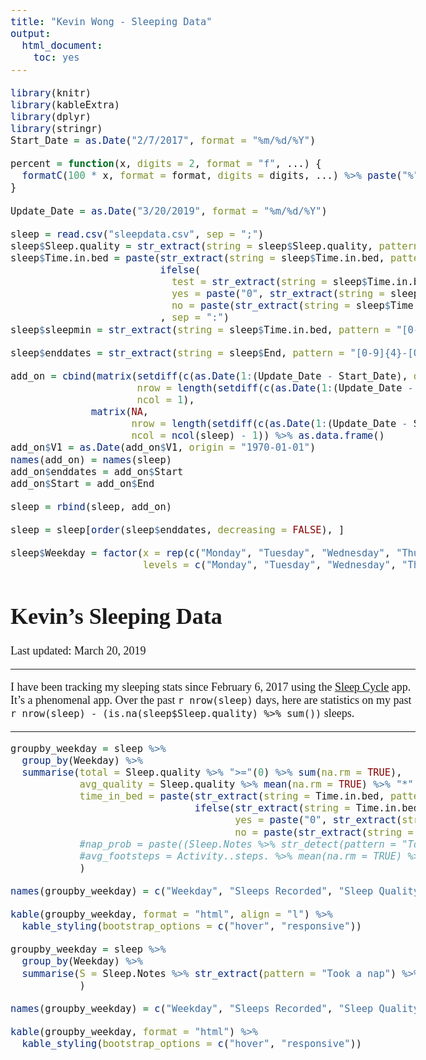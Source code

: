 ```yaml
---
title: "Kevin Wong - Sleeping Data"
output:
  html_document:
    toc: yes
---
```


```r
library(knitr)
library(kableExtra)
library(dplyr)
library(stringr)
Start_Date = as.Date("2/7/2017", format = "%m/%d/%Y")

percent = function(x, digits = 2, format = "f", ...) {
  formatC(100 * x, format = format, digits = digits, ...) %>% paste("%", sep = "")
}
```

```r
Update_Date = as.Date("3/20/2019", format = "%m/%d/%Y")
```

```r
sleep = read.csv("sleepdata.csv", sep = ";")
sleep$Sleep.quality = str_extract(string = sleep$Sleep.quality, pattern = "[0-9]{1,3}") %>% as.integer()
sleep$Time.in.bed = paste(str_extract(string = sleep$Time.in.bed, pattern = "[0-9]{1,2}") %>% as.integer(),
                          ifelse(
                            test = str_extract(string = sleep$Time.in.bed, pattern = ":[0-9]{1,2}") %>% str_extract(pattern = "[0-9]{1,2}") %>% as.integer() <= 9,
                            yes = paste("0", str_extract(string = sleep$Time.in.bed, pattern = ":[0-9]{1,2}") %>% str_extract(pattern = "[0-9]{1,2}") %>% as.integer(), sep = ""),
                            no = paste(str_extract(string = sleep$Time.in.bed, pattern = ":[0-9]{1,2}") %>% str_extract(pattern = "[0-9]{1,2}") %>% as.integer(), sep = ""))
                          , sep = ":")
sleep$sleepmin = str_extract(string = sleep$Time.in.bed, pattern = "[0-9]{1,2}") %>% as.integer() * 60 + str_extract(string = sleep$Time.in.bed, pattern = ":[0-9]{1,2}") %>% str_extract(pattern = "[0-9]{1,2}") %>% as.integer()

sleep$enddates = str_extract(string = sleep$End, pattern = "[0-9]{4}-[0-9]{2}-[0-9]{2}") %>% as.Date()

add_on = cbind(matrix(setdiff(c(as.Date(1:(Update_Date - Start_Date), origin = Start_Date)), str_extract(string = sleep$End, pattern = "[0-9]{4}-[0-9]{2}-[0-9]{2}") %>% as.Date()),
                      nrow = length(setdiff(c(as.Date(1:(Update_Date - Start_Date), origin = Start_Date)), str_extract(string = sleep$End, pattern = "[0-9]{4}-[0-9]{2}-[0-9]{2}") %>% as.Date())),
                      ncol = 1),
              matrix(NA,
                     nrow = length(setdiff(c(as.Date(1:(Update_Date - Start_Date), origin = Start_Date)), str_extract(string = sleep$End, pattern = "[0-9]{4}-[0-9]{2}-[0-9]{2}") %>% as.Date())),
                     ncol = ncol(sleep) - 1)) %>% as.data.frame()
add_on$V1 = as.Date(add_on$V1, origin = "1970-01-01")
names(add_on) = names(sleep)
add_on$enddates = add_on$Start
add_on$Start = add_on$End

sleep = rbind(sleep, add_on)

sleep = sleep[order(sleep$enddates, decreasing = FALSE), ]

sleep$Weekday = factor(x = rep(c("Monday", "Tuesday", "Wednesday", "Thursday", "Friday", "Saturday", "Sunday"), len = nrow(sleep)),
                       levels = c("Monday", "Tuesday", "Wednesday", "Thursday", "Friday", "Saturday", "Sunday"))
```

<h1>Kevin's Sleeping Data</h1>

Last updated: March 20, 2019

***

<style type="text/css">

td, tr {
   font-family: "Times New Roman";
   font-size: 20px;
}

body, p {
   font-family: "Times New Roman";
   font-size: 18px;
}

</style>

I have been tracking my sleeping stats since February 6, 2017 using the [Sleep Cycle](https://www.sleepcycle.com){target="_blank"} app. It's a phenomenal app. Over the past `r nrow(sleep)` days, here are statistics on my past `r nrow(sleep) - (is.na(sleep$Sleep.quality) %>% sum())` sleeps.

***

```r
groupby_weekday = sleep %>%
  group_by(Weekday) %>%
  summarise(total = Sleep.quality %>% ">="(0) %>% sum(na.rm = TRUE),
            avg_quality = Sleep.quality %>% mean(na.rm = TRUE) %>% "*"(100) %>% floor() %>% "/"(100),
            time_in_bed = paste(str_extract(string = Time.in.bed, pattern = "[0-9]{1,2}") %>% as.numeric() %>% "*"(60) %>% "+"(str_extract(string = Time.in.bed, pattern = ":[0-9]{1,2}") %>% str_extract(pattern = "[0-9]{1,2}") %>% as.numeric()) %>% mean(na.rm = TRUE) %/% 60,
                                ifelse(str_extract(string = Time.in.bed, pattern = "[0-9]{1,2}") %>% as.numeric() %>% "*"(60) %>% "+"(str_extract(string = Time.in.bed, pattern = ":[0-9]{1,2}") %>% str_extract(pattern = "[0-9]{1,2}") %>% as.numeric()) %>% mean(na.rm = TRUE) %>% floor() <= 9,
                                       yes = paste("0", str_extract(string = Time.in.bed, pattern = "[0-9]{1,2}") %>% as.numeric() %>% "*"(60) %>% "+"(str_extract(string = Time.in.bed, pattern = ":[0-9]{1,2}") %>% str_extract(pattern = "[0-9]{1,2}") %>% as.numeric()) %>% mean(na.rm = TRUE) %>% floor() %% 60, sep = ""),
                                       no = paste(str_extract(string = Time.in.bed, pattern = "[0-9]{1,2}") %>% as.numeric() %>% "*"(60) %>% "+"(str_extract(string = Time.in.bed, pattern = ":[0-9]{1,2}") %>% str_extract(pattern = "[0-9]{1,2}") %>% as.numeric()) %>% mean(na.rm = TRUE) %>% floor() %% 60)), sep = ":")
            #nap_prob = paste((Sleep.Notes %>% str_detect(pattern = "Took a nap \\(1 hour\\)") %>% sum(na.rm = TRUE) + Sleep.Notes %>% str_detect(pattern = "Took a nap \\(1.5 hours\\)") %>% sum(na.rm = TRUE) + Sleep.Notes %>% str_detect(pattern = "Took a nap \\(2 hours\\)") %>% sum(na.rm = TRUE)) %>% "/"(Sleep.quality %>% ">="(0) %>% sum(na.rm = TRUE)) %>% "*"(10000) %>% floor() %>% "/"(100), "%", sep = ""),
            #avg_footsteps = Activity..steps. %>% mean(na.rm = TRUE) %>% floor()
            )

names(groupby_weekday) = c("Weekday", "Sleeps Recorded", "Sleep Quality (%)", "Average Time in Bed")#, "Average Footsteps")

kable(groupby_weekday, format = "html", align = "l") %>%
  kable_styling(bootstrap_options = c("hover", "responsive"))
```

```r
groupby_weekday = sleep %>%
  group_by(Weekday) %>%
  summarise(S = Sleep.Notes %>% str_extract(pattern = "Took a nap") %>% sum()
            )

names(groupby_weekday) = c("Weekday", "Sleeps Recorded", "Sleep Quality (%)", "Average Time in Bed", "Average Footsteps")

kable(groupby_weekday, format = "html") %>%
  kable_styling(bootstrap_options = c("hover", "responsive"))
```



















